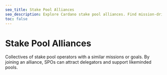 ```yaml
---
seo_title: Stake Pool Alliances
seo_description: Explore Cardano stake pool alliances. Find mission-driven collectives, eco-friendly groups, and single pools. Find and support a stake pool with purpose.
toc: false
---
```



# Stake Pool Alliances

Collectives of stake pool operators with a similar missions or goals. By joining an alliance, SPOs can attract delegators and support likeminded pools.

<DefaultDataTable projects={builders} filterBy="stake_pool_alliance" />
